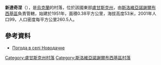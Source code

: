 {{coord|48|35|27|N|39|0|41|E|scale:100000|display=title}}

'''新達奇涅'''（{{lang-uk|Новодачне}}），是[[烏克蘭|烏克蘭]]的村落，位於該國東部[[盧甘斯克州|盧甘斯克州]]，由[[斯洛維亞諾謝爾布西基區|斯洛維亞諾謝爾布西基區]]負責管轄，始建於1951年，面積0.38平方公里，海拔高度53米，2001年人口99，人口密度每平方公里260.5人。

==參考資料==
* [http://weather.in.ua/ua/lyganskaja/17548 Погода в селі Новодачне]

{{DEFAULTSORT:Новодачне}}
[[Category:盧甘斯克州村落|Category:盧甘斯克州村落]]
[[Category:斯洛維亞諾謝爾布西基區村落|Category:斯洛維亞諾謝爾布西基區村落]]


{{Luhansk-geo-stub}}